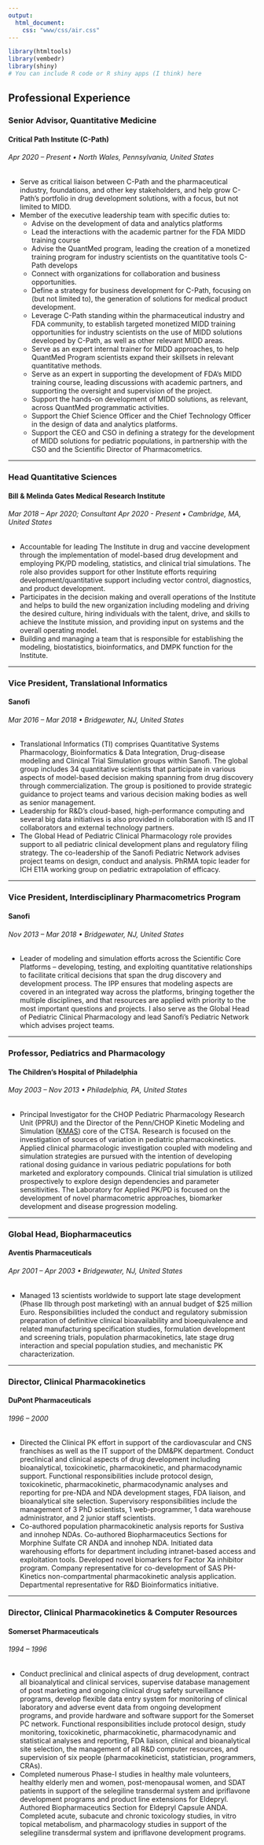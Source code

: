 ```yaml
---
output:
  html_document:
    css: "www/css/air.css"
---
```


```r
library(htmltools)
library(vembedr)
library(shiny)
# You can include R code or R shiny apps (I think) here
```

## Professional Experience

### Senior Advisor, Quantitative Medicine
#### Critical Path Institute (C-Path)
###### Apr 2020 – Present • North Wales, Pennsylvania, United States
 - Serve as critical liaison between C-Path and the pharmaceutical industry, foundations, and other key stakeholders, and help grow C-Path’s portfolio in drug development solutions, with a focus, but not limited to MIDD.
 - Member of the executive leadership team with specific duties to:
   - Advise on the development of data and analytics platforms
   - Lead the interactions with the academic partner for the FDA MIDD training course
   - Advise the QuantMed program, leading the creation of a monetized training program for industry scientists on the quantitative tools C-Path develops
   - Connect with organizations for collaboration and business opportunities.
   - Define a strategy for business development for C-Path, focusing on (but not limited to), the generation of solutions for medical product development.
   - Leverage C-Path standing within the pharmaceutical industry and FDA community, to establish targeted monetized MIDD training opportunities for industry scientists on the use of MIDD solutions developed by C-Path, as well as other relevant MIDD areas.
   - Serve as an expert internal trainer for MIDD approaches, to help QuantMed Program scientists expand their skillsets in relevant quantitative methods.
   - Serve as an expert in supporting the development of FDA’s MIDD training course, leading discussions with academic partners, and supporting the oversight and supervision of the project.
   - Support the hands-on development of MIDD solutions, as relevant, across QuantMed programmatic activities.
   - Support the Chief Science Officer and the Chief Technology Officer in the design of data and analytics platforms.
   - Support the CEO and CSO in defining a strategy for the development of MIDD solutions for pediatric populations, in partnership with the CSO and the Scientific Director of Pharmacometrics.

<hr>

### Head Quantitative Sciences
#### Bill & Melinda Gates Medical Research Institute 
###### Mar 2018 – Apr 2020; Consultant Apr 2020 - Present • Cambridge, MA, United States
 - Accountable for leading The Institute in drug and vaccine development through the implementation of model-based drug development and employing PK/PD modeling, statistics, and clinical trial simulations. The role also provides support for other Institute efforts requiring development/quantitative support including vector control, diagnostics, and product development. 
 - Participates in the decision making and overall operations of the Institute and helps to build the new organization including modeling and driving the desired culture, hiring individuals with the talent, drive, and skills to achieve the Institute mission, and providing input on systems and the overall operating model. 
 - Building and managing a team that is responsible for establishing the modeling, biostatistics, bioinformatics, and DMPK function for the Institute.

<hr>

### Vice President, Translational Informatics
#### Sanofi
###### Mar 2016 – Mar 2018 • Bridgewater, NJ, United States
 - Translational Informatics (TI) comprises Quantitative Systems Pharmacology, Bioinformatics & Data Integration, Drug-disease modeling and Clinical Trial Simulation groups within Sanofi. The global group includes 34 quantitative scientists that participate in various aspects of model-based decision making spanning from drug discovery through commercialization. The group is positioned to provide strategic guidance to project teams and various decision making bodies as well as senior management.
 - Leadership for R&D’s cloud-based, high-performance computing and several big data initiatives is also provided in collaboration with IS and IT collaborators and external technology partners.
 - The Global Head of Pediatric Clinical Pharmacology role provides support to all pediatric clinical development plans and regulatory filing strategy. The co-leadership of the Sanofi Pediatric Network advises project teams on design, conduct and analysis. PhRMA topic leader for ICH E11A working group on pediatric extrapolation of efficacy.

<hr>

### Vice President, Interdisciplinary Pharmacometrics Program
#### Sanofi
###### Nov 2013 – Mar 2018 • Bridgewater, NJ, United States
 - Leader of modeling and simulation efforts across the Scientific Core Platforms -- developing, testing, and exploiting quantitative relationships to facilitate critical decisions that span the drug discovery and development process. The IPP ensures that modeling aspects are covered in an integrated way across the platforms, bringing together the multiple disciplines, and that resources are applied with priority to the most important questions and projects. I also serve as the Global Head of Pediatric Clinical Pharmacology and lead Sanofi's Pediatric Network which advises project teams.

<hr>

### Professor, Pediatrics and Pharmacology
#### The Children's Hospital of Philadelphia
###### May 2003 – Nov 2013 • Philadelphia, PA, United States
 - Principal Investigator for the CHOP Pediatric Pharmacology Research Unit (PPRU) and the Director of the Penn/CHOP Kinetic Modeling and Simulation ([KMAS](https://www.med.upenn.edu/kmas/)) core of the CTSA. Research is focused on the investigation of sources of variation in pediatric pharmacokinetics. Applied clinical pharmacologic investigation coupled with modeling and simulation strategies are pursued with the intention of developing rational dosing guidance in various pediatric populations for both marketed and exploratory compounds. Clinical trial simulation is utilized prospectively to explore design dependencies and parameter sensitivities. The Laboratory for Applied PK/PD is focused on the development of novel pharmacometric approaches, biomarker development and disease progression modeling.

<hr>

### Global Head, Biopharmaceutics
#### Aventis Pharmaceuticals
###### Apr 2001 – Apr 2003 • Bridgewater, NJ, United States
 - Managed 13 scientists worldwide to support late stage development (Phase IIb through post marketing) with an annual budget of $25 million Euro. Responsibilities included the conduct and regulatory submission preparation of definitive clinical bioavailability and bioequivalence and related manufacturing specification studies, formulation development and screening trials, population pharmacokinetics, late stage drug interaction and special population studies, and mechanistic PK characterization.

<hr>

### Director, Clinical Pharmacokinetics
#### DuPont Pharmaceuticals
###### 1996 – 2000
 - Directed the Clinical PK effort in support of the cardiovascular and CNS franchises as well as the IT support of the DM&PK department. Conduct preclinical and clinical aspects of drug development including bioanalytical, toxicokinetic, pharmacokinetic, and pharmacodynamic support. Functional responsibilities include protocol design, toxicokinetic, pharmacokinetic, pharmacodynamic analyses and reporting for pre-NDA and NDA development stages, FDA liaison, and bioanalytical site selection. Supervisory responsibilities include the management of 3 PhD scientists, 1 web-programmer, 1 data warehouse administrator, and 2 junior staff scientists.
 - Co-authored population pharmacokinetic analysis reports for Sustiva and innohep NDAs. Co-authored Biopharmaceutics Sections for Morphine Sulfate CR ANDA and innohep NDA. Initiated data warehousing efforts for department including intranet-based access and exploitation tools. Developed novel biomarkers for Factor Xa inhibitor program. Company representative for co-development of SAS PH-Kinetics non-compartmental pharmacokinetic analysis application. Departmental representative for R&D Bioinformatics initiative.

<hr>

### Director, Clinical Pharmacokinetics & Computer Resources
#### Somerset Pharmaceuticals
###### 1994 – 1996
 - Conduct preclinical and clinical aspects of drug development, contract all bioanalytical and clinical services, supervise database management of post marketing and ongoing clinical drug safety surveillance programs, develop flexible data entry system for monitoring of clinical laboratory and adverse event data from ongoing development programs, and provide hardware and software support for the Somerset PC network. Functional responsibilities include protocol design, study monitoring, toxicokinetic, pharmacokinetic, pharmacodynamic and statistical analyses and reporting, FDA liaison, clinical and bioanalytical site selection, the management of all R&D computer resources, and supervision of six people (pharmacokineticist, statistician, programmers, CRAs).
 - Completed numerous Phase-I studies in healthy male volunteers, healthy elderly men and women, post-menopausal women, and SDAT patients in support of the selegiline transdermal system and ipriflavone development programs and product line extensions for Eldepryl. Authored Biopharmaceutics Section for Eldepryl Capsule ANDA. Completed acute, subacute and chronic toxicology studies, in vitro topical metabolism, and pharmacology studies in support of the selegiline transdermal system and ipriflavone development programs.




